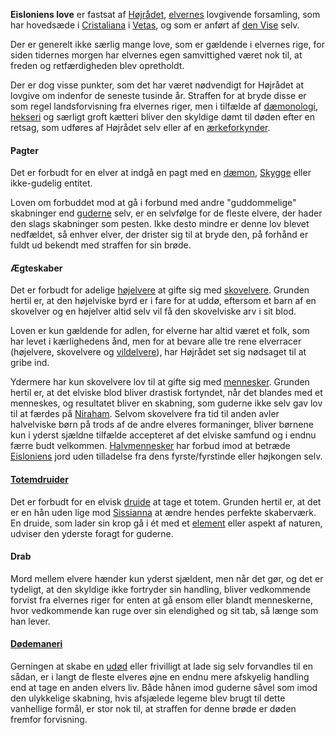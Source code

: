 {{title:Eisloniens love}}
{{author:Laura Holmegaard}}
{{timestamp:2010-06-15T09:26:58Z}}
{{copyright:Eisloniens love}}
'''Eisloniens love''' er fastsat af [[Højrådet]], [[elver|elvernes]] lovgivende forsamling, som har hovedsæde i [[Cristaliana]] i [[Vetas]], og som er anført af [[den Vise]] selv.

Der er generelt ikke særlig mange love, som er gældende i elvernes rige, for siden tidernes morgen har elvernes egen samvittighed været nok til, at freden og retfærdigheden blev opretholdt.

Der er dog visse punkter, som det har været nødvendigt for Højrådet at lovgive om indenfor de seneste tusinde år. Straffen for at bryde disse er som regel landsforvisning fra elvernes riger, men i tilfælde af [[dæmonologi]], [[hekseri]] og særligt groft kætteri bliver den skyldige dømt til døden efter en retsag, som udføres af Højrådet selv eller af en [[ærkeforkynder]].


====Pagter====
Det er forbudt for en elver at indgå en pagt med en [[dæmon]], [[Skygge]] eller ikke-gudelig entitet.

Loven om forbuddet mod at gå i forbund med andre "guddommelige" skabninger end [[guderne]] selv, er en selvfølge for de fleste elvere, der hader den slags skabninger som pesten. Ikke desto mindre er denne lov blevet nedfældet, så enhver elver, der drister sig til at bryde den, på forhånd er fuldt ud bekendt med straffen for sin brøde.

====Ægteskaber====
Det er forbudt for adelige [[højelver|højelvere]] at gifte sig med [[skovelver|skovelvere]]. Grunden hertil er, at den højelviske byrd er i fare for at uddø, eftersom et barn af en skovelver og en højelver altid selv vil få den skovelviske arv i sit blod.

Loven er kun gældende for adlen, for elverne har altid været et folk, som har levet i kærlighedens ånd, men for at bevare alle tre rene elverracer (højelvere, skovelvere og [[vildelver|vildelvere]]), har Højrådet set sig nødsaget til at gribe ind.

Ydermere har kun skovelvere lov til at gifte sig med [[menneske|mennesker]]. Grunden hertil er, at det elviske blod bliver drastisk fortyndet, når det blandes med et menneskes, og resultatet bliver en skabning, som guderne ikke selv gav lov til at færdes på [[Niraham]]. Selvom skovelvere fra tid til anden avler halvelviske børn på trods af de andre elveres formaninger, bliver børnene kun i yderst sjældne tilfælde accepteret af det elviske samfund og i endnu færre budt velkommen. [[Halvmenneske|Halvmennesker]] har forbud imod at betræde [[Eislonien|Eisloniens]] jord uden tilladelse fra dens fyrste/fyrstinde eller højkongen selv.

====[[Totemdruide|Totemdruider]]====
Det er forbudt for en elvisk [[druide]] at tage et totem. Grunden hertil er, at det er en hån uden lige mod [[Sissianna]] at ændre hendes perfekte skaberværk. En druide, som lader sin krop gå i ét med et [[elementerne|element]] eller aspekt af naturen, udviser den yderste foragt for guderne.

====Drab====
Mord mellem elvere hænder kun yderst sjældent, men når det gør, og det er tydeligt, at den skyldige ikke fortryder sin handling, bliver vedkommende forvist fra elvernes riger for enten at gå ensom eller blandt menneskerne, hvor vedkommende kan ruge over sin elendighed og sit tab, så længe som han lever.

====[[Dødemaneri]]====
Gerningen at skabe en [[udøde|udød]] eller frivilligt at lade sig selv forvandles til en sådan, er i langt de fleste elveres øjne en endnu mere afskyelig handling end at tage en anden elvers liv. Både hånen imod guderne såvel som imod den ulykkelige skabning, hvis afsjælede legeme blev brugt til dette vanhellige formål, er stor nok til, at straffen for denne brøde er døden fremfor forvisning.